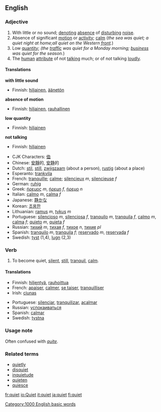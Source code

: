 ==English==

{{rank|beside|worth|please|697|quiet|exclaimed|regard|married}}

===Adjective===
{{en-ad2|'''quiet'''|'''[[quieter]]'''|'''[[quietest]]'''}}
# With little or no sound; [[denote|denoting]] [[absence]] of [[disturb]]ing [[noise]].
# Absence of significant [[motion]] or [[activity]]; [[calm]] (''the sea was quiet; a quiet night at home;all quiet on the Western [[front]].'')
# Low [[quantity]]; ''(the [[traffic]] was quiet for a Monday morning; [[business]] was quiet for the season.'')
# The [[human]] [[attribute]] of not [[talk]]ing much; or of not talking [[loud]]ly.

====Translations====

'''with little sound'''
{{top}}
*Finnish: [[hiljainen]], [[äänetön]]
{{mid}}
{{bottom}}

'''absence of motion'''
{{top}}
*Finnish: [[hiljainen]], [[rauhallinen]]
{{mid}}
{{bottom}}

'''low quantity'''
{{top}}
*Finnish: [[hiljainen]]
{{mid}}
{{bottom}}

'''not talking'''
{{top}}
*Finnish: [[hiljainen]]
{{mid}}
{{bottom}}

{{checktrans}}
*CJK Characters: [[侐]]
*Chinese: [[安靜]]的, [[安静]]的
*Dutch: [[stil]], [[still]], [[zwijgzaam]] (about a person), [[rustig]] (about a place)
*Esperanto: [[trankvila]]
*French: [[tranquille]]; [[calme]]; [[silencieux]] ''m'', [[silencieuse]] ''f''
*German: [[ruhig]]
*Greek: [[ήρεμος]] ''m'', [[ήρεμη]] ''f'', [[ήρεμο]] ''n''
*Italian: [[calmo]] ''m'', [[calma]] ''f''
*Japanese: [[静か]]な
*Korean: [[조용한]]
*Lithuanian: [[ramus]] ''m'', [[tykus]] ''m''
*Portuguese: [[silencioso]] ''m'', [[silenciosa]] ''f'', [[tranquilo]] ''m'', [[tranquila]] ''f'', [[calmo]] ''m'', [[calma]] ''f''; [[quieto]] ''m'', [[quieta]] ''f''
*Russian: [[тихий]] ''m'', [[тихая]] ''f'', [[тихое]] ''n'', [[тихие]] ''pl''
*Spanish: [[tranquilo]] ''m'', [[tranquila]] ''f''; [[reservado]] ''m'', [[reservada]] ''f''
*Swedish: [[tyst]] (1,4), [[lugn]] (2,3)

===Verb===
{{en-verb|quiet|quiets|quieted|quieting}}

# To become quiet, [[silent]], [[still]], [[tranquil]], [[calm]].

====Translations====
{{top}}
*Finnish: [[hiljentyä]], [[rauhoittua]]
*French: [[apaiser]], [[calmer]], [[se taiser]], [[tranquilliser]]
*Irish: [[ciunas]]
{{mid}}
*Portuguese: [[silenciar]], [[tranquilizar]], [[acalmar]]
*Russian: [[успокаиваться]]
*Spanish: [[calmar]]
*Swedish: [[tystna]]
{{bottom}}

===Usage note===
Often confused with ''[[quite]]''.

===Related terms===
*[[quietly]]
*[[disquiet]]
*[[inquietude]]
*[[quieten]]
*[[quiesce]]

[[Category:1000 English basic words]]

[[fr:quiet]]
[[io:Quiet]]
[[it:quiet]]
[[ja:quiet]]
[[fi:quiet]]